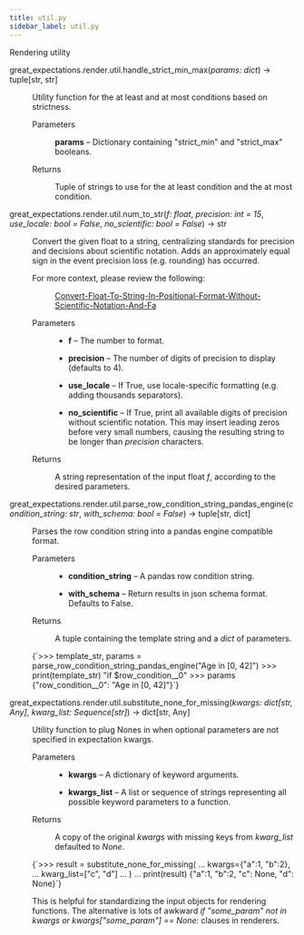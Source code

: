```yaml
---
title: util.py
sidebar_label: util.py
---
```


<section class="sphinx-api-doc" id="util">

<p>Rendering utility</p>
<dl class="py function">
<dt class="sig sig-object py">
<span class="sig-prename descclassname"><span class="pre">great_expectations.render.util.</span></span><span class="sig-name descname"><span class="pre">handle_strict_min_max</span></span><span class="sig-paren">(</span><em class="sig-param"><span class="n"><span class="pre">params</span></span><span class="p"><span class="pre">:</span></span><span class="w"> </span><span class="n"><span class="pre">dict</span></span></em><span class="sig-paren">)</span> <span class="sig-return"><span class="sig-return-icon">→</span> <span class="sig-return-typehint"><span class="pre">tuple</span><span class="p"><span class="pre">[</span></span><span class="pre">str</span><span class="p"><span class="pre">,</span></span><span class="w"> </span><span class="pre">str</span><span class="p"><span class="pre">]</span></span></span></span></dt>
<dd><p>Utility function for the at least and at most conditions based on strictness.</p>
<dl class="field-list simple">
<dt class="field-odd">Parameters</dt>
<dd class="field-odd"><p><strong>params</strong> – Dictionary containing "strict_min" and "strict_max" booleans.</p>
</dd>
<dt class="field-even">Returns</dt>
<dd class="field-even"><p>Tuple of strings to use for the at least condition and the at most condition.</p>
</dd>
</dl>
</dd></dl>
<dl class="py function">
<dt class="sig sig-object py">
<span class="sig-prename descclassname"><span class="pre">great_expectations.render.util.</span></span><span class="sig-name descname"><span class="pre">num_to_str</span></span><span class="sig-paren">(</span><em class="sig-param"><span class="n"><span class="pre">f</span></span><span class="p"><span class="pre">:</span></span><span class="w"> </span><span class="n"><span class="pre">float</span></span></em>, <em class="sig-param"><span class="n"><span class="pre">precision</span></span><span class="p"><span class="pre">:</span></span><span class="w"> </span><span class="n"><span class="pre">int</span></span><span class="w"> </span><span class="o"><span class="pre">=</span></span><span class="w"> </span><span class="default_value"><span class="pre">15</span></span></em>, <em class="sig-param"><span class="n"><span class="pre">use_locale</span></span><span class="p"><span class="pre">:</span></span><span class="w"> </span><span class="n"><span class="pre">bool</span></span><span class="w"> </span><span class="o"><span class="pre">=</span></span><span class="w"> </span><span class="default_value"><span class="pre">False</span></span></em>, <em class="sig-param"><span class="n"><span class="pre">no_scientific</span></span><span class="p"><span class="pre">:</span></span><span class="w"> </span><span class="n"><span class="pre">bool</span></span><span class="w"> </span><span class="o"><span class="pre">=</span></span><span class="w"> </span><span class="default_value"><span class="pre">False</span></span></em><span class="sig-paren">)</span> <span class="sig-return"><span class="sig-return-icon">→</span> <span class="sig-return-typehint"><span class="pre">str</span></span></span></dt>
<dd><p>Convert the given float to a string, centralizing standards for precision and decisions about scientific     notation. Adds an approximately equal sign in the event precision loss (e.g. rounding) has occurred.</p>
<dl class="simple">
<dt>For more context, please review the following:</dt><dd><p><a class="reference external" href="https://stackoverflow.com/questions/38847690/convert-float-to-string-in-positional-format-without-scientific-notation-and-fa">Convert-Float-To-String-In-Positional-Format-Without-Scientific-Notation-And-Fa</a></p>
</dd>
</dl>
<dl class="field-list simple">
<dt class="field-odd">Parameters</dt>
<dd class="field-odd"><ul class="simple">
<li><p><strong>f</strong> – The number to format.</p></li>
<li><p><strong>precision</strong> – The number of digits of precision to display (defaults to 4).</p></li>
<li><p><strong>use_locale</strong> – If True, use locale-specific formatting (e.g. adding thousands separators).</p></li>
<li><p><strong>no_scientific</strong> – If True, print all available digits of precision without scientific notation. This may insert
leading zeros before very small numbers, causing the resulting string to be longer than <cite>precision</cite>
characters.</p></li>
</ul>
</dd>
<dt class="field-even">Returns</dt>
<dd class="field-even"><p>A string representation of the input float <cite>f</cite>, according to the desired parameters.</p>
</dd>
</dl>
</dd></dl>
<dl class="py function">
<dt class="sig sig-object py">
<span class="sig-prename descclassname"><span class="pre">great_expectations.render.util.</span></span><span class="sig-name descname"><span class="pre">parse_row_condition_string_pandas_engine</span></span><span class="sig-paren">(</span><em class="sig-param"><span class="n"><span class="pre">condition_string</span></span><span class="p"><span class="pre">:</span></span><span class="w"> </span><span class="n"><span class="pre">str</span></span></em>, <em class="sig-param"><span class="n"><span class="pre">with_schema</span></span><span class="p"><span class="pre">:</span></span><span class="w"> </span><span class="n"><span class="pre">bool</span></span><span class="w"> </span><span class="o"><span class="pre">=</span></span><span class="w"> </span><span class="default_value"><span class="pre">False</span></span></em><span class="sig-paren">)</span> <span class="sig-return"><span class="sig-return-icon">→</span> <span class="sig-return-typehint"><span class="pre">tuple</span><span class="p"><span class="pre">[</span></span><span class="pre">str</span><span class="p"><span class="pre">,</span></span><span class="w"> </span><span class="pre">dict</span><span class="p"><span class="pre">]</span></span></span></span></dt>
<dd><p>Parses the row condition string into a pandas engine compatible format.</p>
<dl class="field-list simple">
<dt class="field-odd">Parameters</dt>
<dd class="field-odd"><ul class="simple">
<li><p><strong>condition_string</strong> – A pandas row condition string.</p></li>
<li><p><strong>with_schema</strong> – Return results in json schema format. Defaults to False.</p></li>
</ul>
</dd>
<dt class="field-even">Returns</dt>
<dd class="field-even"><p>A tuple containing the template string and a <cite>dict</cite> of parameters.</p>
</dd>
</dl>
<p><CodeBlock language="python">{`>>> template_str, params = parse_row_condition_string_pandas_engine("Age in [0, 42]")
>>> print(template_str)
"if $row_condition__0"
>>> params
{"row_condition__0": "Age in [0, 42]"}`}</CodeBlock></p>
</dd></dl>
<dl class="py function">
<dt class="sig sig-object py">
<span class="sig-prename descclassname"><span class="pre">great_expectations.render.util.</span></span><span class="sig-name descname"><span class="pre">substitute_none_for_missing</span></span><span class="sig-paren">(</span><em class="sig-param"><span class="n"><span class="pre">kwargs</span></span><span class="p"><span class="pre">:</span></span><span class="w"> </span><span class="n"><span class="pre">dict</span><span class="p"><span class="pre">[</span></span><span class="pre">str</span><span class="p"><span class="pre">,</span></span><span class="w"> </span><span class="pre">Any</span><span class="p"><span class="pre">]</span></span></span></em>, <em class="sig-param"><span class="n"><span class="pre">kwarg_list</span></span><span class="p"><span class="pre">:</span></span><span class="w"> </span><span class="n"><span class="pre">Sequence</span><span class="p"><span class="pre">[</span></span><span class="pre">str</span><span class="p"><span class="pre">]</span></span></span></em><span class="sig-paren">)</span> <span class="sig-return"><span class="sig-return-icon">→</span> <span class="sig-return-typehint"><span class="pre">dict</span><span class="p"><span class="pre">[</span></span><span class="pre">str</span><span class="p"><span class="pre">,</span></span><span class="w"> </span><span class="pre">Any</span><span class="p"><span class="pre">]</span></span></span></span></dt>
<dd><p>Utility function to plug Nones in when optional parameters are not specified in expectation kwargs.</p>
<dl class="field-list simple">
<dt class="field-odd">Parameters</dt>
<dd class="field-odd"><ul class="simple">
<li><p><strong>kwargs</strong> – A dictionary of keyword arguments.</p></li>
<li><p><strong>kwargs_list</strong> – A list or sequence of strings representing all possible keyword parameters to a function.</p></li>
</ul>
</dd>
<dt class="field-even">Returns</dt>
<dd class="field-even"><p>A copy of the original <cite>kwargs</cite> with missing keys from <cite>kwarg_list</cite> defaulted to <cite>None</cite>.</p>
</dd>
</dl>
<p><CodeBlock language="python">{`>>> result = substitute_none_for_missing(
…    kwargs={"a":1, "b":2},
…    kwarg_list=["c", "d"]
… )
… print(result)
{"a":1, "b":2, "c": None, "d": None}`}</CodeBlock></p>
<p>This is helpful for standardizing the input objects for rendering functions.
The alternative is lots of awkward <cite>if "some_param" not in kwargs or kwargs["some_param"] == None:</cite> clauses in renderers.</p>
</dd></dl>
</section>